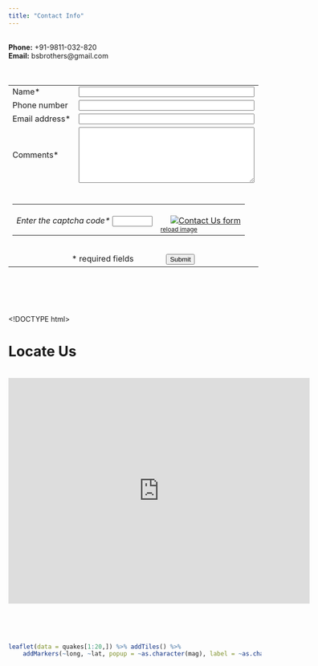 ```yaml
---
title: "Contact Info"
---
```

<br> <b>Phone:</b>  +91-9811-032-820
<br> <b>Email:</b>  bsbrothers@gmail.com<br>
<br>
<br>

<form action="https://www.SnapHost.com/captcha/send.aspx" id="ContactUsCaptchaWebForm" method="post" onsubmit="return ValidateForm(this);" target="_top">
<input name="skip_WhereToSend" type="hidden" value="jaspreet.singh@absolutdata.com" />
<input name="skip_SnapHostID" type="hidden" value="3N47RMJZXJUN" />
<input name="skip_WhereToReturn" type="hidden" value="https://jaspreetsehra92.github.io/index.html" />
<input name="skip_Subject" type="hidden" value="Online Request" />
<input name="skip_ShowUsersIp" type="hidden" value="1" />
<input name="skip_SendCopyToUser" type="hidden" value="1" />
<script type="text/javascript">
function ValidateForm(frm) {
if (frm.Name.value == "") {alert('Name is required.');frm.Name.focus();return false;}
if (frm.FromEmailAddress.value == "") {alert('Email address is required.');frm.FromEmailAddress.focus();return false;}
if (frm.FromEmailAddress.value.indexOf("@") < 1 || frm.FromEmailAddress.value.indexOf(".") < 1) {alert('Please enter a valid email address.');frm.FromEmailAddress.focus();return false;}
if (frm.Comments.value == "") {alert('Please enter comments or questions.');frm.Comments.focus();return false;}
if (frm.skip_CaptchaCode.value == "") {alert('Enter web form code.');frm.skip_CaptchaCode.focus();return false;}
return alert('Thank You for Submitting the Form!'); }
function ReloadCaptchaImage(captchaImageId) {
var obj = document.getElementById(captchaImageId);
var src = '' + obj.src;
obj.src = '';
var date = new Date();
var pos = src.indexOf('&rad=');
if (pos >= 0) { src = src.substr(0, pos); }
obj.src = src + '&rad=' + date.getTime();
return false; }
</script>
<table border="0" cellpadding="5" cellspacing="0" width="600">
<tr>
<td>Name*</b></td>
<td><input name="Name" type="text" maxlength="60" style="width:350px;" /></td>
</tr><tr>
<td>Phone number</b></td>
<td><input name="PhoneNumber" type="text" maxlength="43" style="width:350px;" /></td>
</tr><tr>
<td>Email address*</b></td>
<td><input name="FromEmailAddress" type="text" maxlength="60" style="width:350px;" /></td>
</tr><tr>
<td>Comments*</b></td>
<td><textarea name="Comments" rows="7" cols="40" style="width:350px;"></textarea></td>
</tr><tr>
<td colspan="2" align="center"> <br />
<table border="0" cellpadding="0" cellspacing="0">
<tr><td colspan="2" style="padding-bottom:18px;">
</a></td></tr>
<tr valign="top"><td> <i>Enter the captcha code*</i>
<input name="skip_CaptchaCode" type="text" style="width:80px;" maxlength="6" />
</td><td>
<a href="https://www.snaphost.com/captcha/ReadyForms/ContactUsForm.aspx"><img id="CaptchaImage" alt="Contact Us form" title="HTML code for Contact Us form"
style="margin-left:20px;"
src="https://www.SnapHost.com/captcha/CaptchaImage.aspx?id=3N47RMJZXJUN&ImgType=2" /></a><br />
<a href="#" onclick="return ReloadCaptchaImage('CaptchaImage');"><span style="font-size:12px;">reload image</span></a> </td></tr>
</table> <br />
* required fields &nbsp; &nbsp; &nbsp; &nbsp; &nbsp; &nbsp; &nbsp;
<input name="skip_Submit" type="submit" value="Submit" />
</td></tr>
</table><br />
</form>

<br><br>


<!DOCTYPE html>
<html>
<body>
<h1> Locate Us </h1>
<br>
<iframe src="https://www.google.com/maps/embed?pb=!1m18!1m12!1m3!1d437.6118630448097!2d77.17732697852756!3d28.662865307772613!2m3!1f0!2f0!3f0!3m2!1i1024!2i768!4f13.1!3m3!1m2!1s0x390d0289868ef21f%3A0x3c7f7f930223c9d2!2sL+N+Matta+%26+Sons!5e0!3m2!1sen!2sin!4v1547547720838" width="600" height="450" frameborder="0" style="border:0" allowfullscreen></iframe>

</body>
</html>

<br> <br> <br>
```r
leaflet(data = quakes[1:20,]) %>% addTiles() %>%
    addMarkers(~long, ~lat, popup = ~as.character(mag), label = ~as.character(mag))
```
